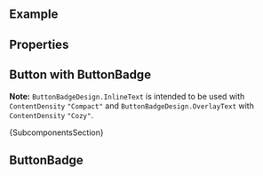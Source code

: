 
<Meta of={ComponentStories} />

<DocsHeader of={ComponentStories} />

<br />

## Example

<Canvas of={ComponentStories.Default} />

## Properties

<ControlsWithNote of={ComponentStories.Default} />

## Button with ButtonBadge

**Note:** `ButtonBadgeDesign.InlineText` is intended to be used with `ContentDensity` `"Compact"` and `ButtonBadgeDesign.OverlayText` with `ContentDensity` `"Cozy"`.

<Canvas of={ComponentStories.WithBadge} />

<Markdown>{SubcomponentsSection}</Markdown>

## ButtonBadge

<Description of={ButtonBadge} />
<ArgTypesWithNote metaOf={ComponentStories} of={ButtonBadge} />

<Footer />
